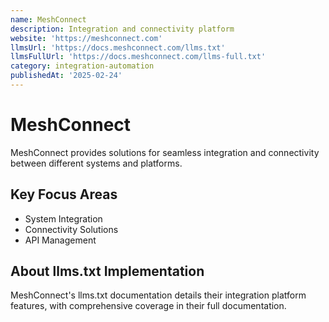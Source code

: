```yaml
---
name: MeshConnect
description: Integration and connectivity platform
website: 'https://meshconnect.com'
llmsUrl: 'https://docs.meshconnect.com/llms.txt'
llmsFullUrl: 'https://docs.meshconnect.com/llms-full.txt'
category: integration-automation
publishedAt: '2025-02-24'
---
```


# MeshConnect

MeshConnect provides solutions for seamless integration and connectivity between different systems and platforms.

## Key Focus Areas

- System Integration
- Connectivity Solutions
- API Management

## About llms.txt Implementation

MeshConnect's llms.txt documentation details their integration platform features, with comprehensive coverage in their full documentation.
